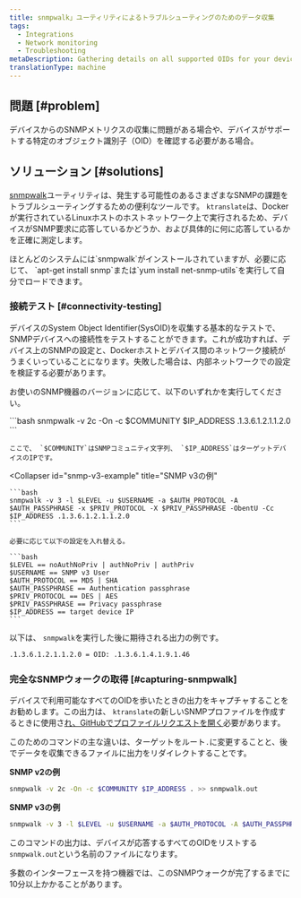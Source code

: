 ```yaml
---
title: snmpwalk」ユーティリティによるトラブルシューティングのためのデータ収集
tags:
  - Integrations
  - Network monitoring
  - Troubleshooting
metaDescription: Gathering details on all supported OIDs for your device using the 'snmpwalk' utility.
translationType: machine
---
```


## 問題 [#problem]

デバイスからのSNMPメトリクスの収集に問題がある場合や、デバイスがサポートする特定のオブジェクト識別子（OID）を確認する必要がある場合。

## ソリューション [#solutions]

[snmpwalk](https://helpmanual.io/help/snmpwalk/)ユーティリティは、発生する可能性のあるさまざまなSNMPの課題をトラブルシューティングするための便利なツールです。 `ktranslate`は、Dockerが実行されているLinuxホストのホストネットワーク上で実行されるため、デバイスがSNMP要求に応答しているかどうか、および具体的に何に応答しているかを正確に測定します。

<Callout variant="tip">
  ほとんどのシステムには`snmpwalk`がインストールされていますが、必要に応じて、 `apt-get install snmp`または`yum install net-snmp-utils`を実行して自分でロードできます。
</Callout>

### 接続テスト [#connectivity-testing]

デバイスのSystem Object Identifier(SysOID)を収集する基本的なテストで、SNMPデバイスへの接続性をテストすることができます。これが成功すれば、デバイス上のSNMPの設定と、Dockerホストとデバイス間のネットワーク接続がうまくいっていることになります。失敗した場合は、内部ネットワークでの設定を検証する必要があります。

お使いのSNMP機器のバージョンに応じて、以下のいずれかを実行してください。

<CollapserGroup>
  <Collapser
    id="snmp-v2c-example"
    title="SNMP v2cの例"
  >
    ```bash
    snmpwalk -v 2c -On -c $COMMUNITY $IP_ADDRESS .1.3.6.1.2.1.1.2.0
    ```

    ここで、 `$COMMUNITY`はSNMPコミュニティ文字列、 `$IP_ADDRESS`はターゲットデバイスのIPです。
  </Collapser>

  <Collapser
    id="snmp-v3-example"
    title="SNMP v3の例"
  >
    ```bash
    snmpwalk -v 3 -l $LEVEL -u $USERNAME -a $AUTH_PROTOCOL -A $AUTH_PASSPHRASE -x $PRIV_PROTOCOL -X $PRIV_PASSPHRASE -ObentU -Cc $IP_ADDRESS .1.3.6.1.2.1.1.2.0
    ```

    必要に応じて以下の設定を入れ替える。

    ```bash
    $LEVEL == noAuthNoPriv | authNoPriv | authPriv
    $USERNAME == SNMP v3 User
    $AUTH_PROTOCOL == MD5 | SHA
    $AUTH_PASSPHRASE == Authentication passphrase
    $PRIV_PROTOCOL == DES | AES
    $PRIV_PASSPHRASE == Privacy passphrase
    $IP_ADDRESS == target device IP
    ```
  </Collapser>
</CollapserGroup>

以下は、 `snmpwalk`を実行した後に期待される出力の例です。

```bash
.1.3.6.1.2.1.1.2.0 = OID: .1.3.6.1.4.1.9.1.46
```

### 完全なSNMPウォークの取得 [#capturing-snmpwalk]

デバイスで利用可能なすべてのOIDを歩いたときの出力をキャプチャすることをお勧めします。この出力は、 `ktranslate`の新しいSNMPプロファイルを作成するときに使用さ[れ、GitHubでプロファイルリクエストを開く](https://github.com/kentik/snmp-profiles/issues/new/choose)必要があります。

このためのコマンドの主な違いは、ターゲットをルート`.`に変更することと、後でデータを収集できるファイルに出力をリダイレクトすることです。

**SNMP v2の例**

```bash
snmpwalk -v 2c -On -c $COMMUNITY $IP_ADDRESS . >> snmpwalk.out
```

**SNMP v3の例**

```bash
snmpwalk -v 3 -l $LEVEL -u $USERNAME -a $AUTH_PROTOCOL -A $AUTH_PASSPHRASE -x $PRIV_PROTOCOL -X $PRIV_PASSPHRASE -ObentU -Cc $IP_ADDRESS . >> snmpwalk.out
```

このコマンドの出力は、デバイスが応答するすべてのOIDをリストする`snmpwalk.out`という名前のファイルになります。

<Callout variant="tip">
  多数のインターフェースを持つ機器では、このSNMPウォークが完了するまでに10分以上かかることがあります。
</Callout>